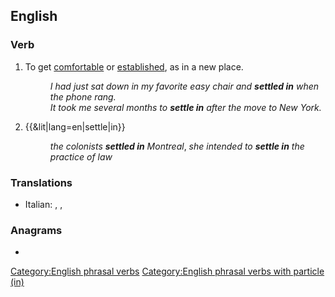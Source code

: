 ==English==

===Verb===
{{en-verb|settles in|settling in|settled in}}

# {{lb|en|idiomatic}} To get [[comfortable]] or [[established]], as in a new place.
#: ''I had just sat down in my favorite easy chair and '''settled in''' when the phone rang.''
#: ''It took me several months to '''settle in''' after the move to New York.''
# {{&lit|lang=en|settle|in}}
#: ''the colonists '''settled in''' Montreal'', ''she intended to '''settle in''' the practice of law''

===Translations===
{{trans-top|to become established}}
* Italian: {{t|it|accomodarsi}}, {{t|it|assestarsi}}, {{t|it|ambientarsi}}
{{trans-mid}}
{{trans-bottom}}

===Anagrams===
* {{anagrams|en|entitles|titlenes}}

[[Category:English phrasal verbs]]
[[Category:English phrasal verbs with particle (in)]]